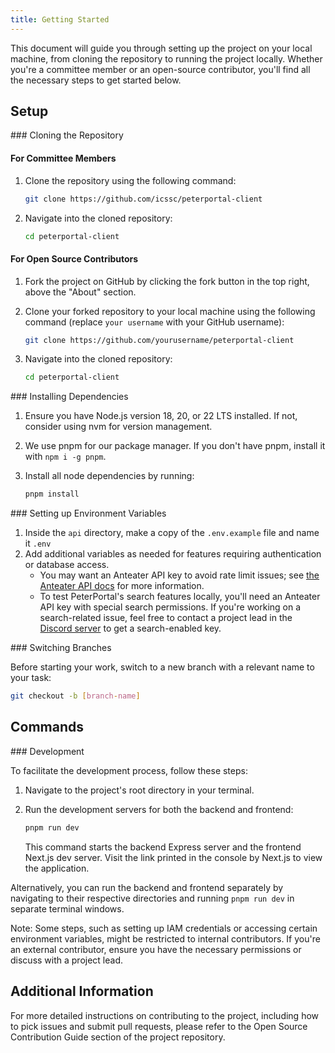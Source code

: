 ```yaml
---
title: Getting Started
---
```



This document will guide you through setting up the project on your local machine, from cloning the repository to running the project locally. Whether you're a committee member or an open-source contributor, you'll find all the necessary steps to get started below.

## Setup

<Steps>
<Step>
### Cloning the Repository

#### For Committee Members

1. Clone the repository using the following command:

   ```bash
   git clone https://github.com/icssc/peterportal-client
   ```

2. Navigate into the cloned repository:

   ```bash
   cd peterportal-client
   ```

#### For Open Source Contributors

1. Fork the project on GitHub by clicking the fork button in the top right, above the "About" section.
2. Clone your forked repository to your local machine using the following command (replace `your username` with your GitHub username):

   ```bash
   git clone https://github.com/yourusername/peterportal-client
   ```

3. Navigate into the cloned repository:

   ```bash
   cd peterportal-client
   ```

</Step>
<Step>
### Installing Dependencies

1. Ensure you have Node.js version 18, 20, or 22 LTS installed. If not, consider using nvm for version management.
2. We use pnpm for our package manager. If you don't have pnpm, install it with `npm i -g pnpm`.
3. Install all node dependencies by running:

   ```bash
   pnpm install
   ```

</Step>
<Step>
### Setting up Environment Variables

1. Inside the `api` directory, make a copy of the `.env.example` file and name it `.env`
2. Add additional variables as needed for features requiring authentication or database access.
   - You may want an Anteater API key to avoid rate limit issues; see [the Anteater API docs](https://docs.icssc.club/docs/developer/anteaterapi/keys-limits) for more information.
   - To test PeterPortal's search features locally, you'll need an Anteater API key with special search permissions. If you're working on a search-related issue, feel free to contact a project lead in the [Discord server](https://discord.gg/Zu8KZHERtJ) to get a search-enabled key.

</Step>
<Step>
### Switching Branches

Before starting your work, switch to a new branch with a relevant name to your task:

```bash
git checkout -b [branch-name]
```

</Step>
</Steps>

## Commands

<Steps>
<Step>
### Development

To facilitate the development process, follow these steps:

1. Navigate to the project's root directory in your terminal.
2. Run the development servers for both the backend and frontend:

   ```bash
   pnpm run dev
   ```

   This command starts the backend Express server and the frontend Next.js dev server. Visit the link printed in the console by Next.js to view the application.

Alternatively, you can run the backend and frontend separately by navigating to their respective directories and running `pnpm run dev` in separate terminal windows.

</Step>
</Steps>

Note: Some steps, such as setting up IAM credentials or accessing certain environment variables, might be restricted to internal contributors. If you're an external contributor, ensure you have the necessary permissions or discuss with a project lead.

## Additional Information

For more detailed instructions on contributing to the project, including how to pick issues and submit pull requests, please refer to the Open Source Contribution Guide section of the project repository.
